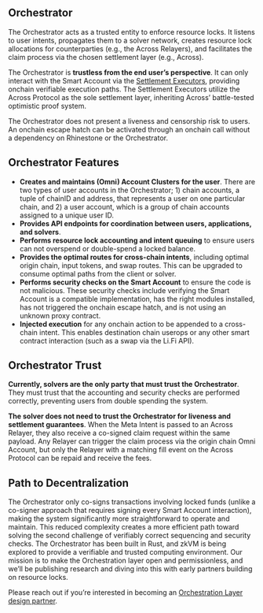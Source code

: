 
## Orchestrator 

The Orchestrator acts as a trusted entity to enforce resource locks. It listens to user intents, propagates them to a solver network, creates resource lock allocations for counterparties (e.g., the Across Relayers), and facilitates the claim process via the chosen settlement layer (e.g., Across).

The Orchestrator is **trustless from the end user’s perspective**. It can only interact with the Smart Account via the [Settlement Executors](/omni-account/architecture/settlement-layer), providing onchain verifiable execution paths. The Settlement Executors utilize the Across Protocol as the sole settlement layer, inheriting Across’ battle-tested optimistic proof system.

The Orchestrator does not present a liveness and censorship risk to users. An onchain escape hatch can be activated through an onchain call without a dependency on Rhinestone or the Orchestrator.

<div className="my-8">
  <OmniAccount8 width={1000} height={400} />
</div>


## Orchestrator Features

- **Creates and maintains (Omni) Account Clusters for the user**. There are two types of user accounts in the Orchestrator; 1) chain accounts, a tuple of chainID and address, that represents a user on one particular chain, and 2) a user account, which is a group of chain accounts assigned to a unique user ID. 
- **Provides API endpoints for coordination between users, applications, and solvers**.  
- **Performs resource lock accounting and intent queuing** to ensure users can not overspend or double-spend a locked balance.
- **Provides the optimal routes for cross-chain intents**, including optimal origin chain, input tokens, and swap routes. This can be upgraded to consume optimal paths from the client or solver.
- **Performs security checks on the Smart Account** to ensure the code is not malicious. These security checks include verifying the Smart Account is a compatible implementation, has the right modules installed, has not triggered the onchain escape hatch, and is not using an unknown proxy contract.
- **Injected execution** for any onchain action to be appended to a cross-chain intent. This enables destination chain userops or any other smart contract interaction (such as a swap via the Li.Fi API). 

## Orchestrator Trust

**Currently, solvers are the only party that must trust the Orchestrator**. They must trust that the accounting and security checks are performed correctly, preventing users from double spending the system. 

**The solver does not need to trust the Orchestrator for liveness and settlement guarantees**. When the Meta Intent is passed to an Across Relayer, they also receive a co-signed claim request within the same payload. Any Relayer can trigger the claim process via the origin chain Omni Account, but only the Relayer with a matching fill event on the Across Protocol can be repaid and receive the fees.   

## Path to Decentralization

The Orchestrator only co-signs transactions involving locked funds (unlike a co-signer approach that requires signing every Smart Account interaction), making the system significantly more straightforward to operate and maintain. This reduced complexity creates a more efficient path toward solving the second challenge of verifiably correct sequencing and security checks. The Orchestrator has been built in Rust, and zkVM is being explored to provide a verifiable and trusted computing environment. Our mission is to make the Orchestration layer open and permissionless, and we’ll be publishing research and diving into this with early partners building on resource locks.

Please reach out if you’re interested in becoming an [Orchestration Layer design partner](mailto:kurt@rhinestone.wtf).
